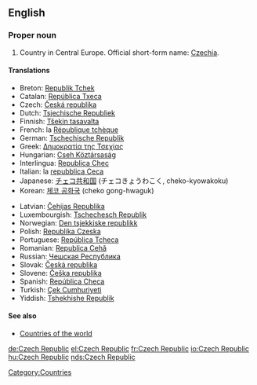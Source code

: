 ==English==
===Proper noun===
{{en-proper noun}}

#Country in Central Europe. Official short-form name: [[Czechia]].

====Translations====
{{top}}
*Breton: [[Republik Tchek]]
*Catalan: [[República Txeca]] {{f}}
*Czech: [[Česká republika]] {{f}}
*Dutch: [[Tsjechische Republiek]]
*Finnish: [[Tšekin tasavalta]]
*French: la [[République tchèque]] {{f}}
*German: [[Tschechische Republik]]
*Greek: [[Δημοκρατία της Τσεχίας]] {{f}}
*Hungarian: [[Cseh Köztársaság]]
*Interlingua: [[Republica Chec]]
*Italian: la [[repubblica Ceca]] {{f}}
*Japanese: [[チェコ共和国]] (チェコきょうわこく, cheko-kyowakoku)
*Korean: [[체코 공화국]] (cheko gong-hwaguk)
{{mid}}
*Latvian: [[Čehijas Republika]] {{f}}
*Luxembourgish: [[Tschechesch Republik]]
*Norwegian: [[Den tsjekkiske republikk]]
*Polish: [[Republika Czeska]] {{f}}
*Portuguese: [[República Tcheca]]
*Romanian: [[Republica Cehă]] {{f}}
*Russian: [[Чешская Республика]] {{f}}
*Slovak: [[Česká republika]] {{f}}
*Slovene: [[Češka republika]]
*Spanish: [[República Checa]] {{f}}
*Turkish: [[Çek Cumhuriyeti]]
*Yiddish: [[Tshekhishe Republik]]
{{bottom}}

====See also====
*[[Countries of the world]]

[[Category:Countries]]

[[de:Czech Republic]]
[[el:Czech Republic]]
[[fr:Czech Republic]]
[[io:Czech Republic]]
[[hu:Czech Republic]]
[[nds:Czech Republic]]